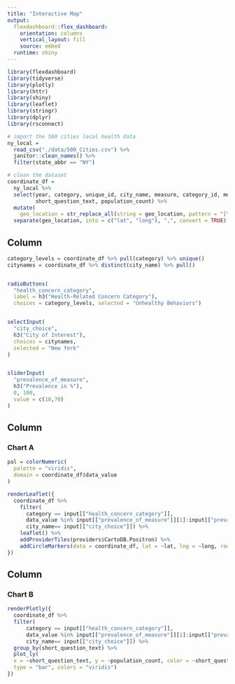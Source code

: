 ```yaml
---
title: "Interactive Map"
output: 
  flexdashboard::flex_dashboard:
    orientation: columns
    vertical_layout: fill
    source: embed
  runtime: shiny
---
```




```r
library(flexdashboard)
library(tidyverse)
library(plotly)
library(httr)
library(shiny)
library(leaflet)
library(stringr)
library(dplyr)
library(rsconnect)
```


```r
# import the 500 cities local health data
ny_local = 
  read_csv("./data/500_Cities.csv") %>% 
  janitor::clean_names() %>% 
  filter(state_abbr == "NY")
```



```r
# clean the dataset 
coordinate_df =
  ny_local %>% 
  select(year, category, unique_id, city_name, measure, category_id, measure_id, data_value, geo_location, 
         short_question_text, population_count) %>% 
  mutate(
    geo_location = str_replace_all(string = geo_location, pattern = "[\\*\\(\\)]", replace = "")) %>% 
  separate(geo_location, into = c("lat", "long"), ",", convert = TRUE)
```

Column {.sidebar}
-----------------------------------------------------------------------
```r
category_levels = coordinate_df %>% pull(category) %>% unique()
citynames = coordinate_df %>% distinct(city_name) %>% pull()


radioButtons(
  "health_concern_category", 
  label = h3("Health-Related Concern Category"),
  choices = category_levels, selected = "Unhealthy Behaviors")


selectInput(
  "city_choice",
  h3("City of Interest"),
  choices = citynames,
  selected = "New York"
)


sliderInput(
  "prevalence_of_measure",
  h3("Prevalence in %"),
  0, 100,
  value = c(10,70)
)
```

Column {data-width=650}
-----------------------------------------------------------------------

### Chart A

```r
pal = colorNumeric(
  palette = "viridis",
  domain = coordinate_df$data_value
)

renderLeaflet({
  coordinate_df %>% 
    filter(
      category == input[["health_concern_category"]],
      data_value %in% input[["prevalence_of_measure"]][1]:input[["prevalence_of_measure"]][2],
      city_name== input[["city_choice"]]) %>%
    leaflet() %>% 
    addProviderTiles(providers$CartoDB.Positron) %>% 
    addCircleMarkers(data = coordinate_df, lat = ~lat, lng = ~long, radius = .1, color = ~pal(data_value))
})
```


Column {data-width=350}
-----------------------------------------------------------------------

### Chart B


```r
renderPlotly({
  coordinate_df %>% 
  filter(
      category == input[["health_concern_category"]],
      data_value %in% input[["prevalence_of_measure"]][1]:input[["prevalence_of_measure"]][2],
      city_name== input[["city_choice"]]) %>%
  group_by(short_question_text) %>% 
  plot_ly(
  x = ~short_question_text, y = ~population_count, color = ~short_question_text,
  type = "bar", colors = "viridis")
})
```